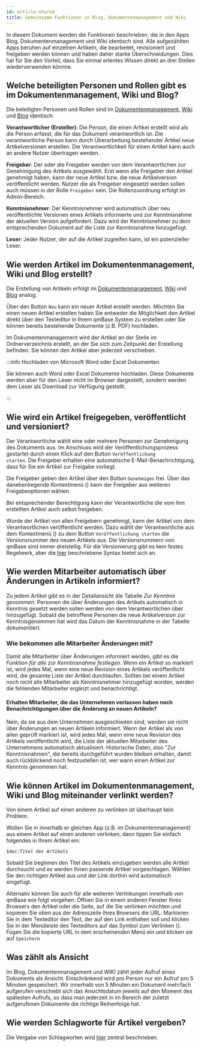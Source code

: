 ---
id: article-shared
title: Gemeinsame Funktionen in Blog, Dokumentenmanagement und Wiki
---


In diesem Dokument werden die Funktionen beschrieben, die in den Apps Blog, Dokumentenmanagement und Wiki identisch sind. Alle aufgezählten Apps beruhen auf einzelnen Artikeln, die bearbeitet, revisioniert und freigeben werden können und haben daher starke Überschneidungen.
Dies hat für Sie den Vorteil, dass Sie einmal erlentes Wissen direkt an drei Stellen wiederverwenden könnne.

## Welche beteiligten Personen und Rollen gibt es im Dokumentenmanagement, Wiki und Blog?

Die beteiligten Personen und Rollen sind im [Dokumentenmanagement](/docs/apps/document-management), [Wiki](/docs/apps/wiki) und [Blog](/docs/apps/blog) identisch:

**Verantwortlicher (Ersteller)**: Die Person, die einen Artikel erstellt wird als die Person erfasst, die für das Dokument verantwortlich ist. Die verantwortliche Person kann durch Überarbeitung bestehender Artikel neue Artikelversionen erstellen. Die Verantwortlichkeit für einen Artikel kann auch an andere Nutzer übertragen werden.

**Freigeber**: Der oder die Freigeber werden von dem Verantwortlichen zur Genehmigung des Artikels ausgewählt. Erst wenn alle Freigeber den Artikel genehmigt haben, kann der neue Artikel bzw. die neue Artikelversion veröffentlicht werden. Nutzer die als Freigeber eingesetzt werden sollen auch müssen in der Rolle <code>Freigeber</code> sein. Die Rollenzuordnung erfolgt im Admin-Bereich.

**Kenntnisnehmer**: Der Kenntnisnehmer wird automatisch über neu veröffentlichte Versionen eines Artikels informierte und zur Kenntnisnahme der aktuellen Version aufgefordert. Dazu wird der Kenntnisnehmer zu dem entsprechenden Dokument auf die Liste zur Kenntnisnahme hinzugefügt.

**Leser**: Jeder Nutzer, der auf die Artikel zugreifen kann, ist ein potenzieller Leser.

## Wie werden Artikel im Dokumentenmanagement, Wiki und Blog erstellt?

Die Erstellung von Artikeln erfolgt im [Dokumentenmanagement](/docs/apps/document-management), [Wiki](/docs/apps/wiki) und [Blog](/docs/apps/blog) analog.

Über den Button <code>Neu</code> kann ein neuer Artikel erstellt werden. Möchten Sie einen neuen Artikel erstellen haben Sie entweder die Möglichkeit den Artikel direkt über den Texteditor in Ihrem qmBase System zu erstellen oder Sie können bereits bestehende Dokumente (z.B. PDF) hochladen.

Im Dokumentenmanagement wird der Artikel an der Stelle im Ordnerverzeichnis erstellt, an der Sie sich zum Zeitpunkt der Erstellung befinden. Sie können den Artikel aber jederzeit verschieben.

:::info Hochladen von Microsoft Word oder Excel Dokumenten

Sie können auch Word oder Excel Dokumente hochladen. Diese Dokumente werden aber für den Leser nicht im Browser dargestellt, sondern werden dem Leser als Download zur Verfügung gestellt.

:::

## Wie wird ein Artikel freigegeben, veröffentlicht und versioniert?

Der Verantwortliche wählt eine oder mehrere Personen zur Genehmigung des Dokuments aus. Im Anschluss wird der Veröffentlichungsprozess gestartet durch einen Klick auf den Button <code>Veröffentlichung starten</code>. Die Freigeber erhalten eine automatische E-Mail-Benachrichtigung, dass für Sie ein Artikel zur Freigabe vorliegt.

Die Freigeber geben den Artikel über den Button <code>Genehmigen</code> frei. Über das danebenliegende Kontextmenü (<FaCaretDown/>) kann der Freigeber aus weiteren Freigabeoptionen wählen.

Bei entsprechender Berechtigung kann der Verantwortliche die vom ihm erstellten Artikel auch selbst freigeben.

Wurde der Artikel von allen Freigebern genehmigt, kann der Artikel von dem Verantwortlichen veröffentlicht werden. Dazu wählt der Verantwortliche aus dem Kontextmenü (<FaCaretDown/>) zu dem Button <code>Veröffentlichung starten</code> die Versionsnummer des neuen Artikels aus. Die Versionsnummern von qmBase sind immer dreistellig.
Für die Versionierung gibt es kein festes Regelwerk, aber die [hier](/docs/faqs/68) beschriebene Syntax bietet sich an.

## Wie werden Mitarbeiter automatisch über Änderungen in Artikeln informiert?

Zu jedem Artikel gibt es in der Detailansicht die Tabelle _<FaInfo/>Zur Kenntnis genommen_. Personen die über Änderungen des Artikels automatisch in Kenntnis gesetzt werden sollen werden von dem Verantwortlichen über <code><FaPlus/></code> hinzugefügt.
Sobald die betroffene Personen die neue Artikelversion zur Kenntnisgenommen hat wird das Datum der Kenntnisnahme in der Tabelle dokumentiert.

### Wie bekommen alle Mitarbeiter Änderungen mit?

Damit alle Mitarbeiter über Änderungen informiert werden, gibt es die _Funktion für alle zur Kenntnisnahme festlegen_. Wenn ein Artikel so markiert ist, wird jedes Mal, wenn eine neue Revision eines Artikels veröffentlicht wird, die gesamte Liste der Artikel durchlaufen. Sollten bei einem Artikel noch nicht alle Mitarbeiter als Kenntnisnehmer hinzugefügt worden, werden die fehlenden Mitarbeiter ergänzt und benachrichtigt.

#### Erhalten Mitarbeiter, die das Unternehmen verlassen haben noch Benachrichtigungen über die Änderung an neuen Artikeln?

Nein, da sie aus dem Unternehmen ausgeschieden sind, werden sie nicht über Änderungen an neuen Artikeln informiert. Wenn der Artikel als von allen geprüft markiert ist, wird jedes Mal, wenn eine neue Revision des Artikels veröffentlicht wird, die Liste der aktuellen Mitarbeiter des Unternehmens automatisch aktualisiert. Historische Daten, also "Zur Kenntnisnahmen", die bereits durchgeführt wurden bleiben erhalten, damit auch rückblickend noch festzustellen ist, wer wann einen Artikel zur Kenntnis genommen hat.

## Wie können Artikel im Dokumentenmanagement, Wiki und Blog miteinander verlinkt werden?

Von einem Artikel auf einen anderen zu verlinken ist überhaupt kein Problem.

Wollen Sie in innerhalb er gleichen App (z.B. im Dokumentenmanagement) aus einem Artikel auf einen anderen verlinken, dann tippen Sie einfach folgendes in Ihrem Artikel ein:

<code>$doc:*Titel des Artikels*</code>

Sobald Sie beginnen den Titel des Artikels einzugeben werden alle Artikel durchsucht und es werden Ihnen passende Artikel vorgeschlagen. Wählen Sie den richtigen Artikel aus und der Link dorthin wird automatisch eingefügt.

Alternativ können Sie auch für alle weiteren Verlinkungen innerhalb von qmBase wie folgt vorgehen: Öffnen Sie in einem anderen Fenster Ihres Browsers den Artikel oder die Seite, auf die Sie verlinken möchten und kopieren Sie oben aus der Adresszeile Ihres Browsers die URL.
Markieren Sie in dem Texteditor den Text, der auf den Link enthalten soll und klicken Sie in der Menüleiste des Texteditors auf das Symbol zum Verlinken (<FaLink/>). Fügen Sie die kopierte URL in dem erscheinenden Menü ein und klicken sie auf <code>Speichern</code>

## Was zählt als Ansicht

Im Blog, Dokumentenmanagement und WIKI zählt jeder Aufruf eines Dokuments als Ansicht. Einschränkend wird pro Person nur ein Aufruf pro 5 Minuten gespeichert.
Wir innerhalb von 5 Minuten ein Dokument mehrfach aufgerufen verschiebt sich das Ansichtsdatum jeweils auf den Moment des spätesten Aufrufs, so dass man jederzeit in im Bereich der zuletzt aufgerufenen Dokumente die richtige Reihenfolge hat.

## Wie werden Schlagworte für Artikel vergeben?

Die Vergabe von Schlagworten wird [hier](/docs/common-features/#schlagworte) zentral beschrieben.
